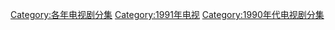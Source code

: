 [[Category:各年电视剧分集|Category:各年电视剧分集]]
[[Category:1991年电视|Category:1991年电视]]
[[Category:1990年代电视剧分集|Category:1990年代电视剧分集]]